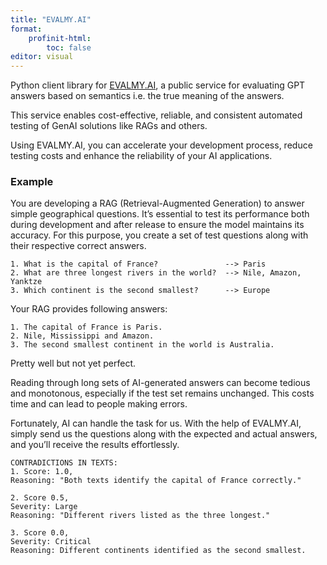 ```yaml
---
title: "EVALMY.AI"
format:
    profinit-html:
        toc: false
editor: visual
---
```


Python client library for [EVALMY.AI](https://evalmy.ai), a public
service for evaluating GPT answers based on semantics i.e. the true
meaning of the answers.

This service enables cost-effective, reliable, and
consistent automated testing of GenAI solutions like
RAGs and others.

Using EVALMY.AI, you can accelerate your development
process, reduce testing costs and enhance the reliability
of your AI applications.

### Example

You are developing a RAG (Retrieval-Augmented Generation)
to answer simple geographical questions. It's essential to
test its performance both during development and after
release to ensure the model maintains its accuracy. For
this purpose, you create a set of test questions along
with their respective correct answers.

```
1. What is the capital of France?               --> Paris
2. What are three longest rivers in the world?  --> Nile, Amazon, Yanktze
3. Which continent is the second smallest?      --> Europe
```

Your RAG provides following answers:

```
1. The capital of France is Paris.
2. Nile, Mississippi and Amazon.
3. The second smallest continent in the world is Australia.
```

Pretty well but not yet perfect.

Reading through long sets of AI-generated answers can become
tedious and monotonous, especially if the test set remains
unchanged. This costs time and can lead to people making errors.

Fortunately, AI can handle the task for us. With the help of
EVALMY.AI, simply send us the questions along with the expected
and actual answers, and you'll receive the results effortlessly.

```
CONTRADICTIONS IN TEXTS:
1. Score: 1.0,
Reasoning: "Both texts identify the capital of France correctly."

2. Score 0.5,
Severity: Large
Reasoning: "Different rivers listed as the three longest."

3. Score 0.0,
Severity: Critical
Reasoning: Different continents identified as the second smallest.

```

